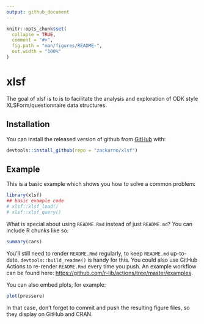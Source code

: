 ```yaml
---
output: github_document
---
```


<!-- README.md is generated from README.Rmd. Please edit that file -->

```r
knitr::opts_chunk$set(
  collapse = TRUE,
  comment = "#>",
  fig.path = "man/figures/README-",
  out.width = "100%"
)
```

# xlsf

<!-- badges: start -->
<!-- badges: end -->

The goal of xlsf is to is to facilitate the analysis and exploration of ODK style XLSForm/questionnaire data structures.

## Installation

You can install the released version of github from [GitHub](https://github.com/zackarno/xlsf) with:

``` r
devtools::install_github(repo = "zackarno/xlsf")
```

## Example

This is a basic example which shows you how to solve a common problem:

```r
 
library(xlsf)
## basic example code
# xlsf::xlsf_load()
# xlsf::xlsf_query()
```

What is special about using `README.Rmd` instead of just `README.md`? You can include R chunks like so:

```r
summary(cars)
```

You'll still need to render `README.Rmd` regularly, to keep `README.md` up-to-date. `devtools::build_readme()` is handy for this. You could also use GitHub Actions to re-render `README.Rmd` every time you push. An example workflow can be found here: <https://github.com/r-lib/actions/tree/master/examples>.

You can also embed plots, for example:

```r
plot(pressure)
```

In that case, don't forget to commit and push the resulting figure files, so they display on GitHub and CRAN.
